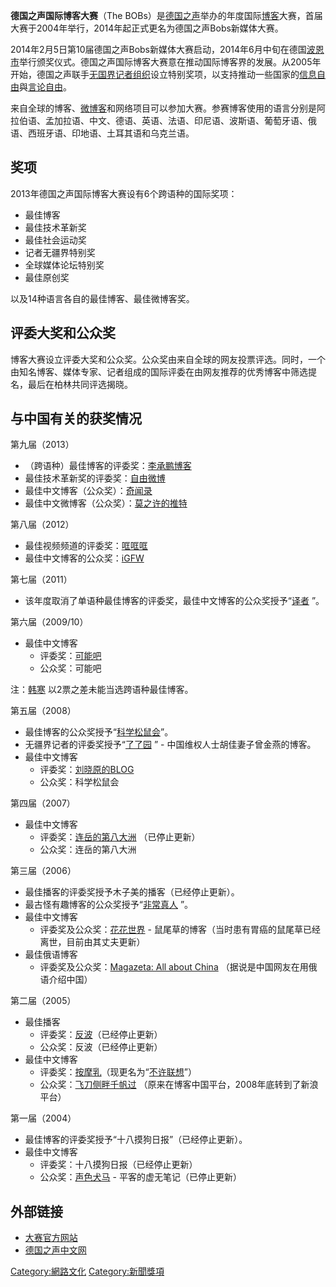 {{multiple issues|
{{copyedit|time=2013-01-08T14:50:07+00:00}}
{{unreferenced|time=2014-02-16T03:32:24+00:00}}
}}

{{noteTA
|G1 = IT
}}

'''德国之声国际博客大赛'''（The BOBs）是[[德国之声|德国之声]]举办的年度国际[[博客|博客]]大赛，首届大赛于2004年举行，2014年起正式更名为德国之声Bobs新媒体大赛。

2014年2月5日第10届德国之声Bobs新媒体大赛启动，2014年6月中旬在德国[[波恩市|波恩市]]举行颁奖仪式。德国之声国际博客大赛意在推动国际博客界的发展。从2005年开始，德国之声联手[[无国界记者组织|无国界记者组织]]设立特别奖项，以支持推动一些国家的[[信息自由|信息自由]]與[[言论自由|言论自由]]。

来自全球的博客、[[微博客|微博客]]和网络项目可以参加大赛。参赛博客使用的语言分别是阿拉伯语、孟加拉语、中文、德语、英语、法语、印尼语、波斯语、葡萄牙语、俄语、西班牙语、印地语、土耳其语和乌克兰语。

== 奖项 ==
2013年德国之声国际博客大赛设有6个跨语种的国际奖项：

* 最佳博客
* 最佳技术革新奖
* 最佳社会运动奖
* 记者无疆界特别奖
* 全球媒体论坛特别奖
* 最佳原创奖

以及14种语言各自的最佳博客、最佳微博客奖。

== 评委大奖和公众奖 ==
博客大赛设立评委大奖和公众奖。公众奖由来自全球的网友投票评选。同时，一个由知名博客、媒体专家、记者组成的国际评委在由网友推荐的优秀博客中筛选提名，最后在柏林共同评选揭晓。

== 与中国有关的获奖情况 ==
第九届（2013）
*（跨语种）最佳博客的评委奖：[http://blog.sina.com.cn/lichengpeng 李承鹏博客] {{Wayback|url=http://blog.sina.com.cn/lichengpeng |date=20140120224757 }}
* 最佳技术革新奖的评委奖：[[自由微博|自由微博]]
* 最佳中文博客（公众奖）：[https://web.archive.org/web/20131228170500/https://qiwen.lu/ 奇闻录]
* 最佳中文微博客（公众奖）：[https://twitter.com/mozhixu 莫之许的推特] {{Wayback|url=https://twitter.com/mozhixu |date=20131101072932 }}

第八届（2012）
*最佳视频频道的评委奖：[http://v.youku.com/v_show/id_XMzM3ODUzMDE2.html 哐哐哐] {{Wayback|url=http://v.youku.com/v_show/id_XMzM3ODUzMDE2.html |date=20120305162932 }}
*最佳中文博客的公众奖：[http://igfw.net/ iGFW] {{Wayback|url=http://igfw.net/ |date=20130115055540 }}

第七届（2011）
* 该年度取消了单语种最佳博客的评委奖，最佳中文博客的公众奖授予“[http://yyyyiiii.blogspot.com/ 译者] {{Wayback|url=http://yyyyiiii.blogspot.com/ |date=20110529214825 }}”。

第六届（2009/10）
* 最佳中文博客
** 评委奖：[[可能吧|可能吧]]
** 公众奖：可能吧

注：[http://blog.sina.com.cn/twocold 韩寒] {{Wayback|url=http://blog.sina.com.cn/twocold |date=20110901061919 }}以2票之差未能当选跨语种最佳博客。

第五届（2008）
* 最佳博客的公众奖授予“[[科学松鼠会|科学松鼠会]]”。
* 无疆界记者的评委奖授予“[http://zengjinyan.wordpress.com/ 了了园] {{Wayback|url=http://zengjinyan.wordpress.com/ |date=20110514205312 }}” - 中国维权人士胡佳妻子曾金燕的博客。
* 最佳中文博客
** 评委奖：[http://blog.sina.com.cn/liuxiaoyuan 刘晓原的BLOG] {{Wayback|url=http://blog.sina.com.cn/liuxiaoyuan |date=20110423083037 }}
** 公众奖：科学松鼠会

第四届（2007）
* 最佳中文博客
** 评委奖：[http://www.bullock.cn/blogs/lianyue/ 连岳的第八大洲] {{Wayback|url=http://www.bullock.cn/blogs/lianyue/ |date=20111019051305 }}（已停止更新）
** 公众奖：连岳的第八大洲

第三届（2006）
* 最佳播客的评委奖授予木子美的播客（已经停止更新）。
* 最古怪有趣博客的公众奖授予“[http://blog.sina.com.cn/fczr 非常真人] {{Wayback|url=http://blog.sina.com.cn/fczr |date=20110614203319 }}”。
* 最佳中文博客
** 评委奖及公众奖：[http://blog.sina.com.cn/shuweicao 花花世界] {{Wayback|url=http://blog.sina.com.cn/shuweicao |date=20110903015130 }} - 鼠尾草的博客（当时患有胃癌的鼠尾草已经离世，目前由其丈夫更新）
* 最佳俄语博客
** 评委奖及公众奖：[http://magazeta.livejournal.com/ Magazeta: All about China] {{Wayback|url=http://magazeta.livejournal.com/ |date=20110820112126 }}（据说是中国网友在用俄语介绍中国）

第二届（2005）
* 最佳播客
** 评委奖：[[反波|反波]]（已经停止更新）
** 公众奖：反波（已经停止更新）
* 最佳中文博客
** 评委奖：[https://web.archive.org/web/20110718143421/http://lydon.ycool.com/ 按摩乳]（现更名为“[https://web.archive.org/web/20110522094700/http://www.wangxiaofeng.net/ 不许联想]”）
** 公众奖：[http://blog.sina.com.cn/xiaofeidao 飞刀侧畔千帆过] {{Wayback|url=http://blog.sina.com.cn/xiaofeidao |date=20110721211459 }}（原来在博客中国平台，2008年底转到了新浪平台）

第一届（2004）
* 最佳博客的评委奖授予“十八摸狗日报”（已经停止更新）。
* 最佳中文博客
** 评委奖：十八摸狗日报（已经停止更新）
** 公众奖：[https://web.archive.org/web/20110713185152/http://buchimifan.ycool.com/ 声色犬马] - 平客的虚无笔记（已停止更新）

== 外部链接 ==
* [http://thebobs.com/chinese/ 大赛官方网站] {{Wayback|url=http://thebobs.com/chinese/ |date=20140213215928 }}
* [http://www.dw.de/chinese 德国之声中文网]

[[Category:網路文化|Category:網路文化]]
[[Category:新聞獎項|Category:新聞獎項]]